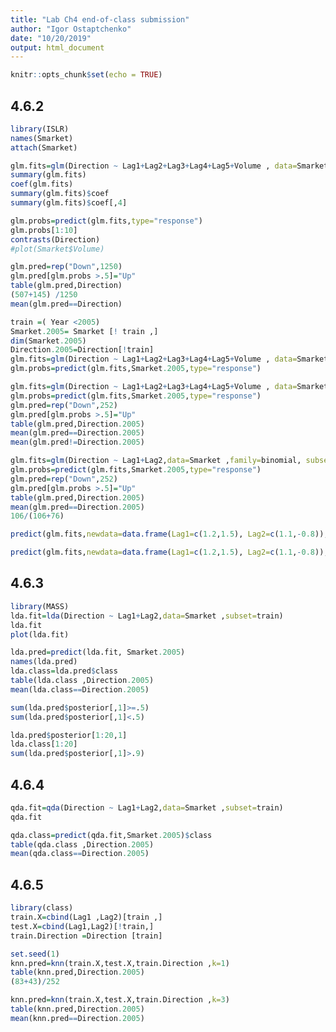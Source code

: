 ```yaml
---
title: "Lab Ch4 end-of-class submission"
author: "Igor Ostaptchenko"
date: "10/20/2019"
output: html_document
---
```


  
```r
knitr::opts_chunk$set(echo = TRUE)
```
## 4.6.2
```r
library(ISLR)
names(Smarket)
attach(Smarket)

```

```r
glm.fits=glm(Direction ~ Lag1+Lag2+Lag3+Lag4+Lag5+Volume , data=Smarket ,family=binomial)
summary(glm.fits)
coef(glm.fits)
summary(glm.fits)$coef
summary(glm.fits)$coef[,4]
```

```r
glm.probs=predict(glm.fits,type="response")
glm.probs[1:10]
contrasts(Direction)
#plot(Smarket$Volume)

glm.pred=rep("Down",1250)
glm.pred[glm.probs >.5]="Up"
table(glm.pred,Direction)
(507+145) /1250
mean(glm.pred==Direction)
```
```r
train =( Year <2005)
Smarket.2005= Smarket [! train ,]
dim(Smarket.2005)
Direction.2005=Direction[!train]
glm.fits=glm(Direction ~ Lag1+Lag2+Lag3+Lag4+Lag5+Volume , data=Smarket,family=binomial,subset=train)
glm.probs=predict(glm.fits,Smarket.2005,type="response")
```
```r
glm.fits=glm(Direction ~ Lag1+Lag2+Lag3+Lag4+Lag5+Volume , data=Smarket,family=binomial,subset=train)
glm.probs=predict(glm.fits,Smarket.2005,type="response")
glm.pred=rep("Down",252)
glm.pred[glm.probs >.5]="Up"
table(glm.pred,Direction.2005)
mean(glm.pred==Direction.2005)
mean(glm.pred!=Direction.2005)
```
```r
glm.fits=glm(Direction ~ Lag1+Lag2,data=Smarket ,family=binomial, subset=train)
glm.probs=predict(glm.fits,Smarket.2005,type="response")
glm.pred=rep("Down",252)
glm.pred[glm.probs >.5]="Up"
table(glm.pred,Direction.2005)
mean(glm.pred==Direction.2005)
106/(106+76)
```

```r
predict(glm.fits,newdata=data.frame(Lag1=c(1.2,1.5), Lag2=c(1.1,-0.8)),type="response")
```
```r
predict(glm.fits,newdata=data.frame(Lag1=c(1.2,1.5), Lag2=c(1.1,-0.8)),type="response")
```

## 4.6.3
```r
library(MASS)
lda.fit=lda(Direction ~ Lag1+Lag2,data=Smarket ,subset=train)
lda.fit
plot(lda.fit)
```
```r
lda.pred=predict(lda.fit, Smarket.2005)
names(lda.pred)
lda.class=lda.pred$class
table(lda.class ,Direction.2005)
mean(lda.class==Direction.2005)
```
```r
sum(lda.pred$posterior[,1]>=.5)
sum(lda.pred$posterior[,1]<.5)
```
```r
lda.pred$posterior[1:20,1]
lda.class[1:20]
sum(lda.pred$posterior[,1]>.9)
```

## 4.6.4

```r
qda.fit=qda(Direction ~ Lag1+Lag2,data=Smarket ,subset=train)
qda.fit
```
```r
qda.class=predict(qda.fit,Smarket.2005)$class
table(qda.class ,Direction.2005)
mean(qda.class==Direction.2005)
```

## 4.6.5
```r
library(class)
train.X=cbind(Lag1 ,Lag2)[train ,]
test.X=cbind(Lag1,Lag2)[!train,]
train.Direction =Direction [train]
```

```r
set.seed(1)
knn.pred=knn(train.X,test.X,train.Direction ,k=1)
table(knn.pred,Direction.2005)
(83+43)/252
```

```r

knn.pred=knn(train.X,test.X,train.Direction ,k=3)
table(knn.pred,Direction.2005)
mean(knn.pred==Direction.2005)
```